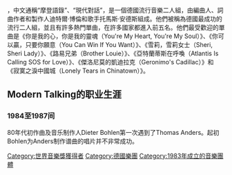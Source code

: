 {{copyedit|time=2019-09-06T00:42:54+00:00}}
{{Unreferenced|time=2021-11-27T03:26:03+00:00}}
{{Infobox musical artist  <!-- See Wikipedia:WikiProject Musicians -->
| Name                = Modern Talking
| image               =Moderntalking.jpg
|caption=2003年
| Background          = group_or_band
| Origin              = {{flag|Germany}}
| Genre               = [[Euro_Disco|Euro Disco]]，[[Eurodance|Eurodance]]，[[Synthpop|Synthpop]]，[[Hi-NRG|Hi-NRG]]，[[Italodisco|Italodisco]]
| Years_active        = 1984–1987, 1998–2003
| Label               = [[BMG|BMG]]
| Past_members        = 主唱：[[Thomas_Anders|Thomas Anders]]<br />作曲／制作：[[Dieter_Bohlen|Dieter Bohlen]]
}}

'''{{lang|de|Modern Talking}}'''，中文通稱“摩登語錄”、“現代對話”，是一個德國流行音樂二人組，由編曲人、詞曲作者和製作人迪特爾·博倫和歌手托馬斯·安德斯組成。他們被稱為德國最成功的流行二人組，並且有許多熱門單曲，在許多國家都進入前五名。他們最受歡迎的單曲是《你是我的心，你是我的靈魂（You're My Heart, You're My Soul）》、《你可以贏，只要你願意（You Can Win If You Want）》、《雪莉，雪莉女士（Sheri, Sheri Lady）》、《路易兄弟（Brother Louie）》、《亞特蘭蒂斯在呼喚（Atlantis Is Calling SOS for Love）》、《傑洛尼莫的凱迪拉克（Geronimo's Cadillac）》和《寂寞之淚中國城（Lonely Tears in Chinatown）》。

== Modern Talking的职业生涯 ==
=== 1984至1987间 ===

80年代初作曲及音乐制作人Dieter Bohlen第一次遇到了Thomas Anders。起初Bohlen为Anders制作谱曲的唱片并不非常成功。
<!--
Anfang der 1980er Jahre trafen sich der Komponist und Musikproduzent Dieter Bohlen und der als Bernd Weidung geborene Sänger Thomas Anders zum ersten Mal. Bohlen produzierte und schrieb für Anders Schlagerplatten, die aber nicht sehr erfolgreich waren. Einen zweiten Anlauf in der Hoffnung auf eine erfolgreiche Karriere sollte durch die gemeinsame Gründung eines Duos unternommen werden. Bohlen stellte das Vorhaben der Plattenfirma BMG vor. Diese stimmte zwar zu, investierte aber aufgrund von Zweifeln am möglichen Erfolg nur wenig Geld in das Projekt. Zu sehen war das beispielsweise bei den ersten Videos, die unaufwendig und mit spartanischer Ausstattung produziert wurden. Im ersten Musikvideo agierte die Band schlicht in einem nebeligen Raum voller bunter Lichter. Auch das Plattencover für das erste Album kam ohne große Fotoproduktion aus. Zu sehen waren lediglich zwei aneinander gelehnte Lack- und Turnschuhe. -->

{{Authority control}}
[[Category:世界音樂獎獲得者|Category:世界音樂獎獲得者]]
[[Category:德國樂團|Category:德國樂團]]
[[Category:1983年成立的音樂團體|Category:1983年成立的音樂團體]]